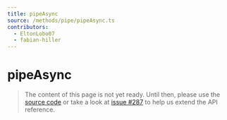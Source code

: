 ```yaml
---
title: pipeAsync
source: /methods/pipe/pipeAsync.ts
contributors:
  - EltonLobo07
  - fabian-hiller
---
```



# pipeAsync

> The content of this page is not yet ready. Until then, please use the [source code](https://github.com/fabian-hiller/valibot/blob/main/library/src/methods/pipe/pipeAsync.ts) or take a look at [issue #287](https://github.com/fabian-hiller/valibot/issues/287) to help us extend the API reference.
